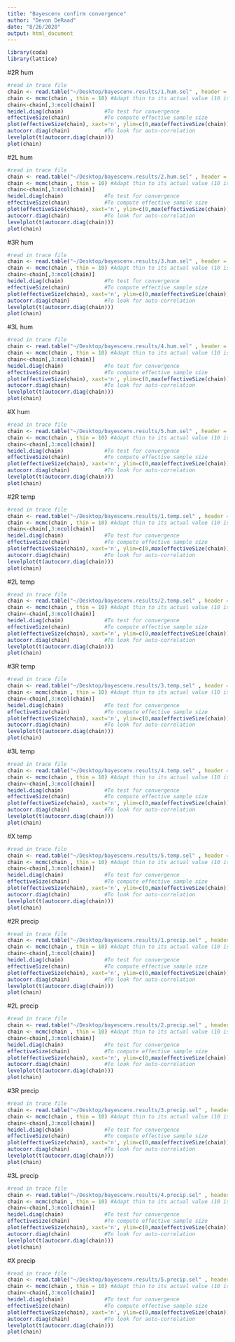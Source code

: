 ```yaml
---
title: "Bayescenv confirm convergence"
author: "Devon DeRaad"
date: "8/26/2020"
output: html_document
---
```


```r
library(coda)
library(lattice)
```

#2R hum
```r
#read in trace file
chain <- read.table("~/Desktop/bayescenv.results/1.hum.sel" , header = TRUE)
chain <- mcmc(chain , thin = 10) #Adapt thin to its actual value (10 is the default)
chain<-chain[,3:ncol(chain)]
heidel.diag(chain)             #To test for convergence
effectiveSize(chain)           #To compute effective sample size
plot(effectiveSize(chain), xaxt='n', ylim=c(0,max(effectiveSize(chain))))+ abline(h=1000, col="red")+ axis(1, at=c(1:length(effectiveSize(chain))), labels=colnames(chain))
autocorr.diag(chain)           #To look for auto-correlation
levelplot(t(autocorr.diag(chain)))
plot(chain)
```

#2L hum
```r
#read in trace file
chain <- read.table("~/Desktop/bayescenv.results/2.hum.sel" , header = TRUE)
chain <- mcmc(chain , thin = 10) #Adapt thin to its actual value (10 is the default)
chain<-chain[,3:ncol(chain)]
heidel.diag(chain)             #To test for convergence
effectiveSize(chain)           #To compute effective sample size
plot(effectiveSize(chain), xaxt='n', ylim=c(0,max(effectiveSize(chain))))+ abline(h=1000, col="red")+ axis(1, at=c(1:length(effectiveSize(chain))), labels=colnames(chain))
autocorr.diag(chain)           #To look for auto-correlation
levelplot(t(autocorr.diag(chain)))
plot(chain)
```

#3R hum
```r
#read in trace file
chain <- read.table("~/Desktop/bayescenv.results/3.hum.sel" , header = TRUE)
chain <- mcmc(chain , thin = 10) #Adapt thin to its actual value (10 is the default)
chain<-chain[,3:ncol(chain)]
heidel.diag(chain)             #To test for convergence
effectiveSize(chain)           #To compute effective sample size
plot(effectiveSize(chain), xaxt='n', ylim=c(0,max(effectiveSize(chain))))+ abline(h=1000, col="red")+ axis(1, at=c(1:length(effectiveSize(chain))), labels=colnames(chain))
autocorr.diag(chain)           #To look for auto-correlation
levelplot(t(autocorr.diag(chain)))
plot(chain)
```

#3L hum
```r
#read in trace file
chain <- read.table("~/Desktop/bayescenv.results/4.hum.sel" , header = TRUE)
chain <- mcmc(chain , thin = 10) #Adapt thin to its actual value (10 is the default)
chain<-chain[,3:ncol(chain)]
heidel.diag(chain)             #To test for convergence
effectiveSize(chain)           #To compute effective sample size
plot(effectiveSize(chain), xaxt='n', ylim=c(0,max(effectiveSize(chain))))+ abline(h=1000, col="red")+ axis(1, at=c(1:length(effectiveSize(chain))), labels=colnames(chain))
autocorr.diag(chain)           #To look for auto-correlation
levelplot(t(autocorr.diag(chain)))
plot(chain)
```

#X hum
```r
#read in trace file
chain <- read.table("~/Desktop/bayescenv.results/5.hum.sel" , header = TRUE)
chain <- mcmc(chain , thin = 10) #Adapt thin to its actual value (10 is the default)
chain<-chain[,3:ncol(chain)]
heidel.diag(chain)             #To test for convergence
effectiveSize(chain)           #To compute effective sample size
plot(effectiveSize(chain), xaxt='n', ylim=c(0,max(effectiveSize(chain))))+ abline(h=1000, col="red")+ axis(1, at=c(1:length(effectiveSize(chain))), labels=colnames(chain))
autocorr.diag(chain)           #To look for auto-correlation
levelplot(t(autocorr.diag(chain)))
plot(chain)
```

#2R temp
```r
#read in trace file
chain <- read.table("~/Desktop/bayescenv.results/1.temp.sel" , header = TRUE)
chain <- mcmc(chain , thin = 10) #Adapt thin to its actual value (10 is the default)
chain<-chain[,3:ncol(chain)]
heidel.diag(chain)             #To test for convergence
effectiveSize(chain)           #To compute effective sample size
plot(effectiveSize(chain), xaxt='n', ylim=c(0,max(effectiveSize(chain))))+ abline(h=1000, col="red")+ axis(1, at=c(1:length(effectiveSize(chain))), labels=colnames(chain))
autocorr.diag(chain)           #To look for auto-correlation
levelplot(t(autocorr.diag(chain)))
plot(chain)
```

#2L temp
```r
#read in trace file
chain <- read.table("~/Desktop/bayescenv.results/2.temp.sel" , header = TRUE)
chain <- mcmc(chain , thin = 10) #Adapt thin to its actual value (10 is the default)
chain<-chain[,3:ncol(chain)]
heidel.diag(chain)             #To test for convergence
effectiveSize(chain)           #To compute effective sample size
plot(effectiveSize(chain), xaxt='n', ylim=c(0,max(effectiveSize(chain))))+ abline(h=1000, col="red")+ axis(1, at=c(1:length(effectiveSize(chain))), labels=colnames(chain))
autocorr.diag(chain)           #To look for auto-correlation
levelplot(t(autocorr.diag(chain)))
plot(chain)
```

#3R temp
```r
#read in trace file
chain <- read.table("~/Desktop/bayescenv.results/3.temp.sel" , header = TRUE)
chain <- mcmc(chain , thin = 10) #Adapt thin to its actual value (10 is the default)
chain<-chain[,3:ncol(chain)]
heidel.diag(chain)             #To test for convergence
effectiveSize(chain)           #To compute effective sample size
plot(effectiveSize(chain), xaxt='n', ylim=c(0,max(effectiveSize(chain))))+ abline(h=1000, col="red")+ axis(1, at=c(1:length(effectiveSize(chain))), labels=colnames(chain))
autocorr.diag(chain)           #To look for auto-correlation
levelplot(t(autocorr.diag(chain)))
plot(chain)
```

#3L temp
```r
#read in trace file
chain <- read.table("~/Desktop/bayescenv.results/4.temp.sel" , header = TRUE)
chain <- mcmc(chain , thin = 10) #Adapt thin to its actual value (10 is the default)
chain<-chain[,3:ncol(chain)]
heidel.diag(chain)             #To test for convergence
effectiveSize(chain)           #To compute effective sample size
plot(effectiveSize(chain), xaxt='n', ylim=c(0,max(effectiveSize(chain))))+ abline(h=1000, col="red")+ axis(1, at=c(1:length(effectiveSize(chain))), labels=colnames(chain))
autocorr.diag(chain)           #To look for auto-correlation
levelplot(t(autocorr.diag(chain)))
plot(chain)
```

#X temp
```r
#read in trace file
chain <- read.table("~/Desktop/bayescenv.results/5.temp.sel" , header = TRUE)
chain <- mcmc(chain , thin = 10) #Adapt thin to its actual value (10 is the default)
chain<-chain[,3:ncol(chain)]
heidel.diag(chain)             #To test for convergence
effectiveSize(chain)           #To compute effective sample size
plot(effectiveSize(chain), xaxt='n', ylim=c(0,max(effectiveSize(chain))))+ abline(h=1000, col="red")+ axis(1, at=c(1:length(effectiveSize(chain))), labels=colnames(chain))
autocorr.diag(chain)           #To look for auto-correlation
levelplot(t(autocorr.diag(chain)))
plot(chain)
```

#2R precip
```r
#read in trace file
chain <- read.table("~/Desktop/bayescenv.results/1.precip.sel" , header = TRUE)
chain <- mcmc(chain , thin = 10) #Adapt thin to its actual value (10 is the default)
chain<-chain[,3:ncol(chain)]
heidel.diag(chain)             #To test for convergence
effectiveSize(chain)           #To compute effective sample size
plot(effectiveSize(chain), xaxt='n', ylim=c(0,max(effectiveSize(chain))))+ abline(h=1000, col="red")+ axis(1, at=c(1:length(effectiveSize(chain))), labels=colnames(chain))
autocorr.diag(chain)           #To look for auto-correlation
levelplot(t(autocorr.diag(chain)))
plot(chain)
```

#2L precip
```r
#read in trace file
chain <- read.table("~/Desktop/bayescenv.results/2.precip.sel" , header = TRUE)
chain <- mcmc(chain , thin = 10) #Adapt thin to its actual value (10 is the default)
chain<-chain[,3:ncol(chain)]
heidel.diag(chain)             #To test for convergence
effectiveSize(chain)           #To compute effective sample size
plot(effectiveSize(chain), xaxt='n', ylim=c(0,max(effectiveSize(chain))))+ abline(h=1000, col="red")+ axis(1, at=c(1:length(effectiveSize(chain))), labels=colnames(chain))
autocorr.diag(chain)           #To look for auto-correlation
levelplot(t(autocorr.diag(chain)))
plot(chain)
```

#3R precip
```r
#read in trace file
chain <- read.table("~/Desktop/bayescenv.results/3.precip.sel" , header = TRUE)
chain <- mcmc(chain , thin = 10) #Adapt thin to its actual value (10 is the default)
chain<-chain[,3:ncol(chain)]
heidel.diag(chain)             #To test for convergence
effectiveSize(chain)           #To compute effective sample size
plot(effectiveSize(chain), xaxt='n', ylim=c(0,max(effectiveSize(chain))))+ abline(h=1000, col="red")+ axis(1, at=c(1:length(effectiveSize(chain))), labels=colnames(chain))
autocorr.diag(chain)           #To look for auto-correlation
levelplot(t(autocorr.diag(chain)))
plot(chain)
```

#3L precip
```r
#read in trace file
chain <- read.table("~/Desktop/bayescenv.results/4.precip.sel" , header = TRUE)
chain <- mcmc(chain , thin = 10) #Adapt thin to its actual value (10 is the default)
chain<-chain[,3:ncol(chain)]
heidel.diag(chain)             #To test for convergence
effectiveSize(chain)           #To compute effective sample size
plot(effectiveSize(chain), xaxt='n', ylim=c(0,max(effectiveSize(chain))))+ abline(h=1000, col="red")+ axis(1, at=c(1:length(effectiveSize(chain))), labels=colnames(chain))
autocorr.diag(chain)           #To look for auto-correlation
levelplot(t(autocorr.diag(chain)))
plot(chain)
```

#X precip
```r
#read in trace file
chain <- read.table("~/Desktop/bayescenv.results/5.precip.sel" , header = TRUE)
chain <- mcmc(chain , thin = 10) #Adapt thin to its actual value (10 is the default)
chain<-chain[,3:ncol(chain)]
heidel.diag(chain)             #To test for convergence
effectiveSize(chain)           #To compute effective sample size
plot(effectiveSize(chain), xaxt='n', ylim=c(0,max(effectiveSize(chain))))+ abline(h=1000, col="red")+ axis(1, at=c(1:length(effectiveSize(chain))), labels=colnames(chain))
autocorr.diag(chain)           #To look for auto-correlation
levelplot(t(autocorr.diag(chain)))
plot(chain)
```





